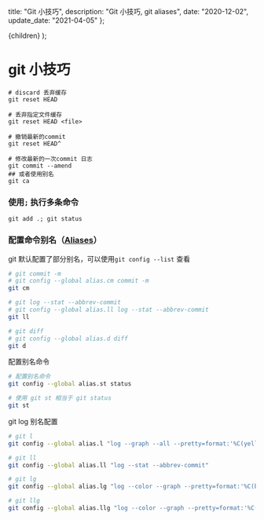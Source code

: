
  title: "Git 小技巧",
  description: "Git 小技巧, git aliases",
  date: "2020-12-02",
  update_date: "2021-04-05"
};

  <MDXContentx meta={meta}>{children}</MDXContentx>
);

# git 小技巧

```shell
# discard 丢弃缓存
git reset HEAD

# 丢弃指定文件缓存
git reset HEAD <file>

# 撤销最新的commit
git reset HEAD^

# 修改最新的一次commit 日志
git commit --amend
## 或者使用别名
git ca

```

### 使用`;` 执行多条命令

```shell
git add .; git status
```

### 配置命令别名（[Aliases](https://git-scm.com/book/zh-tw/v2/Git-%E5%9F%BA%E7%A4%8E-Git-Aliases)）

git 默认配置了部分别名，可以使用`git config --list` 查看

```bash
# git commit -m
# git config --global alias.cm commit -m
git cm

# git log --stat --abbrev-commit
# git config --global alias.ll log --stat --abbrev-commit
git ll

# git diff
# git config --global alias.d diff
git d
```

配置别名命令

```bash
# 配置别名命令
git config --global alias.st status

# 使用 git st 相当于 git status
git st
```

git log 别名配置

```bash
# git l
git config --global alias.l "log --graph --all --pretty=format:'%C(yellow)%h%C(cyan)%d%Creset %s %C(white)- %an, %ar%Creset'"

# git ll
git config --global alias.ll "log --stat --abbrev-commit"

# git lg
git config --global alias.lg "log --color --graph --pretty=format:'%C(bold white)%h%Creset -%C(bold green)%d%Creset %s %C(bold green)(%cr)%Creset %C(bold blue)<%an>%Creset' --abbrev-commit --date=relative"

# git llg
git config --global alias.llg "log --color --graph --pretty=format:'%C(bold white)%H %d%Creset%n%s%n%+b%C(bold blue)%an <%ae>%Creset %C(bold green)%cr (%ci)' --abbrev-commit"
```
